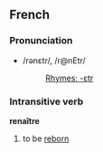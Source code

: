 ==French==
===Pronunciation===
*/rənɛtr/, /r@nEtr/
*:[[Rhymes:French:-ɛtr|Rhymes: -ɛtr]]

===Intransitive verb===
'''renaître'''

#to be [[reborn]]